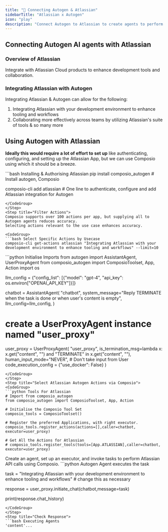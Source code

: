```yaml
---
title: "🚀 Connecting Autogen & Atlassian"
sidebarTitle: "Atlassian x Autogen"
icon: "play"
description: "Connect Autogen to Atlassian to create agents to perform tasks using natural language"
---
```


## Connecting Autogen AI agents with Atlassian

### Overview of Atlassian

Integrate with Atlassian Cloud products to enhance development tools and collaboration.

### Integrating Atlassian with Autogen

Integrating Atlassian & Autogen can allow for the following:

1. Integrating Atlassian with your development environment to enhance tooling and workflows
2. Collaborating more effectively across teams by utilizing Atlassian's suite of tools
& so many more

## Using Autogen with Atlassian

<Steps>
<Step title="Setting Up the Environment">

**Ideally this would require a lot of effort to set up** like authenticating, configuring, and setting up the Atlassian App, but we can use Composio using which it should be a breeze.

<CodeGroup>
```bash Installing & Authorising Atlassian
pip install composio_autogen # Install autogen, Composio 

composio-cli add atlassian # One line to authenticate, configure and add Atlassian integration for Autogen
```
</CodeGroup>
</Step>
<Step title="Filter Actions">
Composio supports over 100 actions per app, but supplying all to Autogen agents reduces accuracy.
Selecting actions relevant to the use case enhances accuracy.

<CodeGroup>
```bash Select Specific Actions by Usecase
composio-cli get-actions atlassian "Integrating Atlassian with your development environment to enhance tooling and workflows" --limit=10
```
</CodeGroup>

</Step>
<Step title="Import Base Packages">

<CodeGroup>
```python Initialise Imports
from autogen import AssistantAgent, UserProxyAgent
from composio_autogen import ComposioToolset, App, Action
import os

llm_config = {"config_list": [{"model": "gpt-4", "api_key": os.environ["OPENAI_API_KEY"]}]}

chatbot = AssistantAgent(
    "chatbot",
    system_message="Reply TERMINATE when the task is done or when user's content is empty",
    llm_config=llm_config,
)

# create a UserProxyAgent instance named "user_proxy"
user_proxy = UserProxyAgent(
    "user_proxy",
    is_termination_msg=lambda x: x.get("content", "") and "TERMINATE" in x.get("content", ""),
    human_input_mode="NEVER", # Don't take input from User
    code_execution_config = {"use_docker": False}
)
```
</CodeGroup>
</Step>
<Step title="Select Atlassian Autogen Actions via Composio">
<CodeGroup>
```python Tools For Atlassian
# Import from composio_autogen
from composio_autogen import ComposioToolset, App, Action

# Initialise the Composio Tool Set
composio_tools = ComposioToolset()

# Register the preferred Applications, with right executor. 
composio_tools.register_actions(actions=[],caller=chatbot, executor=user_proxy)

# Get All the Actions for Atlassian
# composio_tools.register_tools(tools=[App.ATLASSIAN],caller=chatbot, executor=user_proxy) 
```
</CodeGroup>
</Step>
<Step title="Execute the Agent">
Create an agent, set up an executor, and invoke tasks to perform Atlassian API calls using Composio. 
<CodeGroup>
```python Autogen Agent executes the task

task = "Integrating Atlassian with your development environment to enhance tooling and workflows" # change this as necessary

response = user_proxy.initiate_chat(chatbot,message=task)

print(response.chat_history)
```
</CodeGroup>
</Step>
<Step title="Check Response">
```bash Executing Agents
'content'...
```
</Step>
</Steps>
